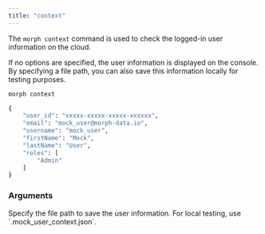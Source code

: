 ```yaml
---
title: "context"
---
```


The `morph context` command is used to check the logged-in user information on the cloud.

If no options are specified, the user information is displayed on the console. By specifying a file path, you can also save this information locally for testing purposes.

```bash Shell
morph context
```

```bash Shell
{
    "user_id": "xxxxx-xxxxx-xxxxx-xxxxxx",
    "email": "mock_user@morph-data.io",
    "username": "mock_user",
    "firstName": "Mock",
    "lastName": "User",
    "roles": [
        "Admin"
    ]
}
```

### Arguments

<ParamField body="--output / -o" type="str">
  Specify the file path to save the user information. For local testing, use
  `.mock_user_context.json`.
</ParamField>
